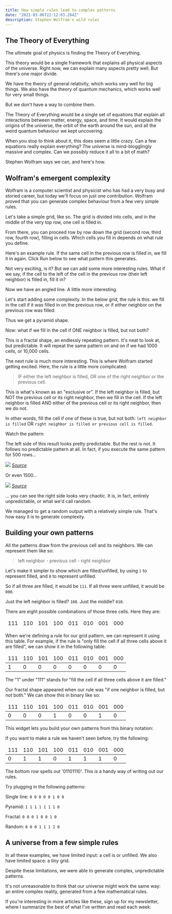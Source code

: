 ```yaml
---
title: How simple rules lead to complex patterns
date: "2021-03-06T22:12:03.284Z"
description: Stephen Wolfram's wild rules
---
```


## The Theory of Everything

The ultimate goal of physics is finding the Theory of Everything.

This theory would be a single framework that explains all physical aspects of the universe. Right now, we can explain many aspects pretty well. But there's one major divide.

We have the theory of general relativity, which works very well for big things. We also have the theory of quantum mechanics, which works well for very small things.

But we don't have a way to combine them.

The Theory of Everything would be a single set of equations that explain all interactions between matter, energy, space, and time. It would explain the origins of the universe, the orbit of the earth around the sun, and all the weird quantum behaviour we kept uncovering.

When you stop to think about it, this does seem a little crazy. Can a few equations really explain everything? The universe is mind-blogglingly massive and complex. Can we possibly reduce it all to a bit of math?

Stephen Wolfram says we can, and here's how.

## Wolfram's emergent complexity

Wolfram is a computer scientist and physicist who has had a very busy and storied career, but today we'll focus on just one contribution. Wolfram proved that you can generate complex behaviour from a few very simple rules.

Let's take a simple grid, like so. The grid is divided into cells, and in the middle of the very top row, one cell is filled in.

<WolframPattern hideButtons />

From there, you can proceed row by row down the grid (second row, third row, fourth row), filling in cells. Which cells you fill in depends on what rule you define.

Here's an example rule. If the same cell in the previous row is filled in, we fill it in again. Click Run below to see what pattern this generates.

<WolframPattern defaultRule={1} />

Not very exciting, is it? But we can add some more interesting rules. What if we say, if the cell to the left of the cell in the previous row (their left neighbor) is filled in, fill it in?

<WolframPattern defaultRule={2} />

Now we have an angled line. A little more interesting.

Let's start adding some complexity. In the below grid, the rule is this: we fill in the cell if it was filled in on the previous row, or if either neighbor on the previous row was filled:

<WolframPattern defaultRule={254} />

Thus we get a pyramid shape.

Now: what if we fill in the cell if ONE neighbor is filled, but not both?

<WolframPattern defaultRule={90} />

This is a fractal shape, an endlessly repeating pattern. It's neat to look at, but predictable. It will repeat the same pattern on and on if we had 1000 cells, or 10,000 cells.

The next rule is much more interesting. This is where Wolfram started getting excited. Here, the rule is a little more complicated:

> IF either the left neighbor is filled, OR one of the right neighbor or the previous cell.

This is what's known as an "exclusive or". If the left neighbor is filled, but NOT the previous cell or its right neighbor, then we fill in the cell. If the left neighbor is filled AND either of the previous cell or its right neighbor, then we do not.

In other words, fill the cell if one of these is true, but not both: `left neighbor is filled` OR `right neighbor is filled or previous cell is filled`.

Watch the pattern:

<WolframPattern defaultRule={30} />

The left side of this result looks pretty predictable. But the rest is not. It follows no predictable pattern at all. In fact, if you execute the same pattern for 500 rows...

![](./500.png)
_[Source](https://www.wolframscience.com/nks/p29--how-do-simple-programs-behave/)_

Or even 1500...

![](./1500.png)
_[Source](https://www.wolframscience.com/nks/p30--how-do-simple-programs-behave/)_

... you can see the right side looks very chaotic. It is, in fact, entirely unpredictable, or what we'd call random.

We managed to get a random output with a relatively simple rule. That's how easy it is to generate complexity.

## Building your own patterns

All the patterns draw from the previous cell and its neighbors. We can represent them like so:

> left neighbor - previous cell - right neighbor

Let's make it simpler to show which are filled/unfilled, by using `1` to represent filled, and `0` to represent unfilled.

So if all three are filled, it would be `111`. If all three were unfilled, it would be `000`.

Just the left neighbor is filled? `100`. Just the middle? `010`.

There are eight possible combinations of those three cells. Here they are:

<table>
  <thead>
    <tr>
      <td>111</td>
      <td>110</td>
      <td>101</td>
      <td>100</td>
      <td>011</td>
      <td>010</td>
      <td>001</td>
      <td>000</td>
    </tr>
  </thead>
</table>

When we're defining a rule for our grid pattern, we can represent it using this table. For example, if the rule is "only fill the cell if all three cells above it are filled", we can show it in the following table:

<table>
  <thead>
    <tr>
      <td>111</td>
      <td>110</td>
      <td>101</td>
      <td>100</td>
      <td>011</td>
      <td>010</td>
      <td>001</td>
      <td>000</td>
    </tr>
  </thead>
  <tbody>
    <td>1</td>
    <td>0</td>
    <td>0</td>
    <td>0</td>
    <td>0</td>
    <td>0</td>
    <td>0</td>
    <td>0</td>
  </tbody>
</table>

The "1" under "111" stands for "fill the cell if all three cells above it are filled."

Our fractal shape appeared when our rule was "if one neighbor is filled, but not both." We can show this in binary like so:

<table>
  <thead>
    <tr>
      <td>111</td>
      <td>110</td>
      <td>101</td>
      <td>100</td>
      <td>011</td>
      <td>010</td>
      <td>001</td>
      <td>000</td>
    </tr>
  </thead>
  <tbody>
    <td>0</td>
    <td>0</td>
    <td>0</td>
    <td>1</td>
    <td>0</td>
    <td>0</td>
    <td>1</td>
    <td>0</td>
  </tbody>
</table>

This widget lets you build your own patterns from this binary notation:

<BinaryWolframPattern />

If you want to make a rule we haven't seen before, try the following:

<table>
  <thead>
    <tr>
      <td>111</td>
      <td>110</td>
      <td>101</td>
      <td>100</td>
      <td>011</td>
      <td>010</td>
      <td>001</td>
      <td>000</td>
    </tr>
  </thead>
  <tbody>
    <td>0</td>
    <td>1</td>
    <td>1</td>
    <td>0</td>
    <td>1</td>
    <td>1</td>
    <td>1</td>
    <td>0</td>
  </tbody>
</table>

The bottom row spells out '01101110'. This is a handy way of writing out our rules.

Try plugging in the following patterns:

Single line: `0 0 0 0 0 1 0 0`

Pyramid: `1 1 1 1 1 1 1 0`

Fractal: `0 0 0 1 0 0 1 0`

Random: `0 0 0 1 1 1 1 0`

## A universe from a few simple rules

In all these examples, we have limited input: a cell is or unfilled. We also have limited space: a tiny grid.

Despite these limitations, we were able to generate complex, unpredictable patterns.

It's not unreasonable to think that our universe might work the same way: an entire complex reality, generated from a few mathematical rules.

If you're interesting in more articles like these, sign up for my newsletter, where I summarize the best of what I've written and read each week:

<EmailSignup />
